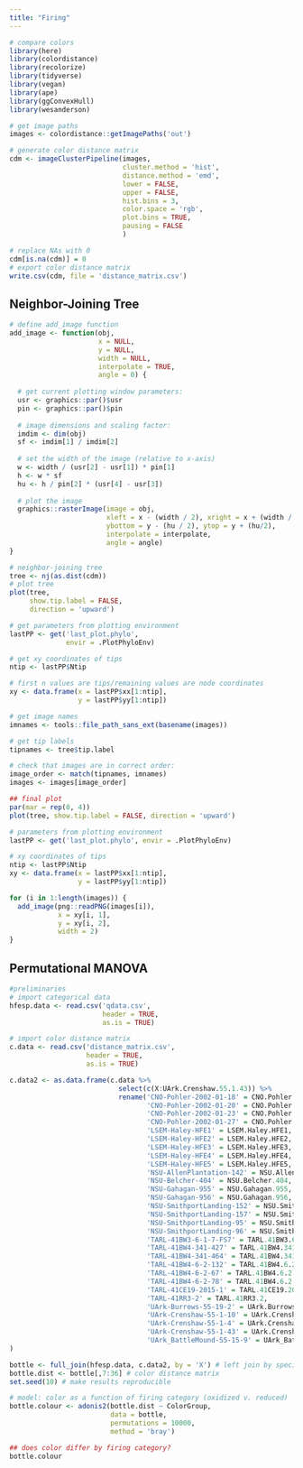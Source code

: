 ```yaml
---
title: "Firing"
---
```


```r
# compare colors
library(here)
library(colordistance)
library(recolorize)
library(tidyverse)
library(vegan)
library(ape)
library(ggConvexHull)
library(wesanderson)

# get image paths
images <- colordistance::getImagePaths('out')

# generate color distance matrix
cdm <- imageClusterPipeline(images,
                            cluster.method = 'hist',
                            distance.method = 'emd',
                            lower = FALSE,
                            upper = FALSE,
                            hist.bins = 3,
                            color.space = 'rgb',
                            plot.bins = TRUE,
                            pausing = FALSE
                            )

# replace NAs with 0
cdm[is.na(cdm)] = 0
# export color distance matrix
write.csv(cdm, file = 'distance_matrix.csv')
```

## Neighbor-Joining Tree

```r
# define add_image function
add_image <- function(obj,
                      x = NULL,
                      y = NULL,
                      width = NULL,
                      interpolate = TRUE,
                      angle = 0) {
  
  # get current plotting window parameters:
  usr <- graphics::par()$usr
  pin <- graphics::par()$pin
  
  # image dimensions and scaling factor:
  imdim <- dim(obj)
  sf <- imdim[1] / imdim[2]
  
  # set the width of the image (relative to x-axis)
  w <- width / (usr[2] - usr[1]) * pin[1]
  h <- w * sf
  hu <- h / pin[2] * (usr[4] - usr[3])
  
  # plot the image
  graphics::rasterImage(image = obj,
                        xleft = x - (width / 2), xright = x + (width / 2),
                        ybottom = y - (hu / 2), ytop = y + (hu/2),
                        interpolate = interpolate,
                        angle = angle)
}

# neighbor-joining tree
tree <- nj(as.dist(cdm))
# plot tree
plot(tree,
     show.tip.label = FALSE,
     direction = 'upward')

# get parameters from plotting environment
lastPP <- get('last_plot.phylo', 
              envir = .PlotPhyloEnv)

# get xy coordinates of tips
ntip <- lastPP$Ntip

# first n values are tips/remaining values are node coordinates
xy <- data.frame(x = lastPP$xx[1:ntip],
                 y = lastPP$yy[1:ntip])

# get image names
imnames <- tools::file_path_sans_ext(basename(images))

# get tip labels
tipnames <- tree$tip.label

# check that images are in correct order:
image_order <- match(tipnames, imnames)
images <- images[image_order]

## final plot
par(mar = rep(0, 4))
plot(tree, show.tip.label = FALSE, direction = 'upward')

# parameters from plotting environment
lastPP <- get('last_plot.phylo', envir = .PlotPhyloEnv)

# xy coordinates of tips
ntip <- lastPP$Ntip
xy <- data.frame(x = lastPP$xx[1:ntip],
                 y = lastPP$yy[1:ntip]) 

for (i in 1:length(images)) {
  add_image(png::readPNG(images[i]),
            x = xy[i, 1],
            y = xy[i, 2], 
            width = 2)
}
```

## Permutational MANOVA

```r
#preliminaries
# import categorical data
hfesp.data <- read.csv('qdata.csv',
                       header = TRUE,
                       as.is = TRUE)

# import color distance matrix
c.data <- read.csv('distance_matrix.csv',
                   header = TRUE,
                   as.is = TRUE)

c.data2 <- as.data.frame(c.data %>% 
                           select(c(X:UArk.Crenshaw.55.1.43)) %>% 
                           rename('CNO-Pohler-2002-01-18' = CNO.Pohler.2002.01.18,
                                  'CNO-Pohler-2002-01-20' = CNO.Pohler.2002.01.20,
                                  'CNO-Pohler-2002-01-23' = CNO.Pohler.2002.01.23,
                                  'CNO-Pohler-2002-01-27' = CNO.Pohler.2002.01.27,
                                  'LSEM-Haley-HFE1' = LSEM.Haley.HFE1,
                                  'LSEM-Haley-HFE2' = LSEM.Haley.HFE2,
                                  'LSEM-Haley-HFE3' = LSEM.Haley.HFE3,
                                  'LSEM-Haley-HFE4' = LSEM.Haley.HFE4,
                                  'LSEM-Haley-HFE5' = LSEM.Haley.HFE5,
                                  'NSU-AllenPlantation-142' = NSU.AllenPlantation.142,
                                  'NSU-Belcher-404' = NSU.Belcher.404,
                                  'NSU-Gahagan-955' = NSU.Gahagan.955,
                                  'NSU-Gahagan-956' = NSU.Gahagan.956,
                                  'NSU-SmithportLanding-152' = NSU.SmithportLanding.152,
                                  'NSU-SmithportLanding-157' = NSU.SmithportLanding.157,
                                  'NSU-SmithportLanding-95' = NSU.SmithportLanding.95,
                                  'NSU-SmithportLanding-96' = NSU.SmithportLanding.96,
                                  'TARL-41BW3-6-1-7-FS7' = TARL.41BW3.6.1.7.FS7,
                                  'TARL-41BW4-341-427' = TARL.41BW4.341.427,
                                  'TARL-41BW4-341-464' = TARL.41BW4.341.464,
                                  'TARL-41BW4-6-2-132' = TARL.41BW4.6.2.132,
                                  'TARL-41BW4-6-2-67' = TARL.41BW4.6.2.67,
                                  'TARL-41BW4-6-2-78' = TARL.41BW4.6.2.78,
                                  'TARL-41CE19-2015-1' = TARL.41CE19.2015.1,
                                  'TARL-41RR3-2' = TARL.41RR3.2,
                                  'UArk-Burrows-55-19-2' = UArk.Burrows.55.19.2,
                                  'UArk-Crenshaw-55-1-10' = UArk.Crenshaw.55.1.10,
                                  'UArk-Crenshaw-55-1-4' = UArk.Crenshaw.55.1.4,
                                  'UArk-Crenshaw-55-1-43' = UArk.Crenshaw.55.1.43,
                                  'UArk_BattleMound-55-15-9' = UArk_BattleMound.55.15.9)
)

bottle <- full_join(hfesp.data, c.data2, by = 'X') # left join by specimen number
bottle.dist <- bottle[,7:36] # color distance matrix
set.seed(10) # make results reproducible

# model: color as a function of firing category (oxidized v. reduced)
bottle.colour <- adonis2(bottle.dist ~ ColorGroup,
                         data = bottle,
                         permutations = 10000,
                         method = 'bray')

## does color differ by firing category?
bottle.colour
```
